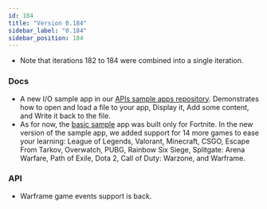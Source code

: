 ```yaml
---
id: 184
title: "Version 0.184"
sidebar_label: "0.184"
sidebar_position: 184
---
```


* Note that iterations 182 to 184 were combined into a single iteration. 

### Docs

* A new I/O sample app in our [APIs sample apps repository](https://github.com/overwolf/apis-sample-apps). Demonstrates how to open and load a file to your app, Display it, Add some content, and Write it back to the file.
* As for now, the [basic sample](/start/basic-app/sample-app#docsNav) app was built only for Fortnite. In the new version of the sample app, we added support for 14 more games to ease your learning:
League of Legends, Valorant, Minecraft, CSGO, Escape From Tarkov, Overwatch, PUBG, Rainbow Six Siege, Splitgate: Arena Warfare, Path of Exile, Dota 2, Call of Duty: Warzone, and Warframe.

### API

* Warframe game events support is back.


